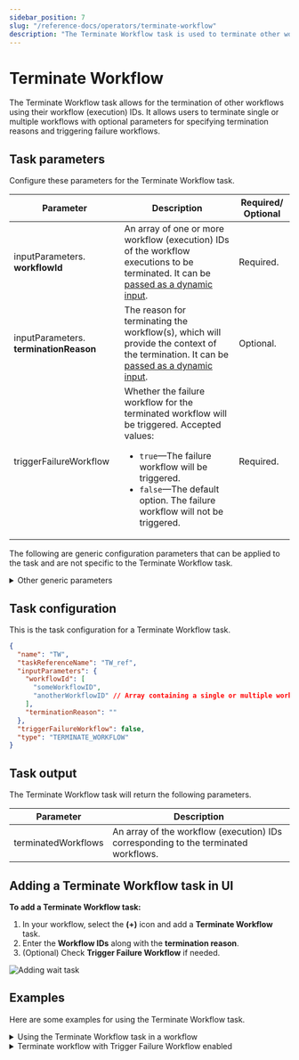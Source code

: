 ```yaml
---
sidebar_position: 7
slug: "/reference-docs/operators/terminate-workflow"
description: "The Terminate Workflow task is used to terminate other workflows from the current workflow."
---
```



# Terminate Workflow

The Terminate Workflow task allows for the termination of other workflows using their workflow (execution) IDs. It allows users to terminate single or multiple workflows with optional parameters for specifying termination reasons and triggering failure workflows.

## Task parameters

Configure these parameters for the Terminate Workflow task.

| Parameter                              | Description                                                                                                                                                                                                                                  | Required/ Optional |
| -------------------------------------- | -------------------------------------------------------------------------------------------------------------------------------------------------------------------------------------------------------------------------------------------- | ------------------ |
| inputParameters. **workflowId**        | An array of one or more workflow (execution) IDs of the workflow executions to be terminated. It can be [passed as a dynamic input](/developer-guides/passing-inputs-to-task-in-conductor).                                           | Required.          |
| inputParameters. **terminationReason** | The reason for terminating the workflow(s), which will provide the context of the termination. It can be [passed as a dynamic input](/developer-guides/passing-inputs-to-task-in-conductor).                              | Optional.          |
| triggerFailureWorkflow                 | Whether the failure workflow for the terminated workflow will be triggered. Accepted values:<ul><li>`true`—The failure workflow will be triggered.</li><li>`false`—The default option. The failure workflow will not be triggered.</li></ul> | Required.          |

The following are generic configuration parameters that can be applied to the task and are not specific to the Terminate Workflow task.

<details>
<summary>Other generic parameters</summary>

Here are other parameters for configuring the task behavior.

| Parameter | Description | Required/ Optional | 
| --------- | ----------- | ----------------- | 
| optional | Whether the task is optional. The default is false. <br/> <br/> If set to true, the workflow continues to the next task even if this task is in progress or fails.| Optional. | 

</details>

## Task configuration

This is the task configuration for a Terminate Workflow task.

```json
{
  "name": "TW",
  "taskReferenceName": "TW_ref",
  "inputParameters": {
    "workflowId": [
      "someWorkflowID",
      "anotherWorkflowID" // Array containing a single or multiple workflow (execution) IDs
    ],
    "terminationReason": ""
  },
  "triggerFailureWorkflow": false,
  "type": "TERMINATE_WORKFLOW"
}
```

## Task output

The Terminate Workflow task will return the following parameters.

| Parameter           | Description                                                             |
| ------------------- | ----------------------------------------------------------------------- |
| terminatedWorkflows | An array of the workflow (execution) IDs corresponding to the terminated workflows. |

## Adding a Terminate Workflow task in UI

**To add a Terminate Workflow task:**

1. In your workflow, select the **(+)** icon and add a **Terminate Workflow** task.
2. Enter the **Workflow IDs** along with the **termination reason**.
3. (Optional) Check **Trigger Failure Workflow** if needed.

<p><img src="/content/img/ui-guide-terminate-workflows-task.png" alt="Adding wait task" /></p>

## Examples

Here are some examples for using the Terminate Workflow task.

<details>
<summary>Using the Terminate Workflow task in a workflow</summary>
<p>

To demonstrate the Terminate Workflow task, consider the following sample workflow. This example shows how to configure a workflow that terminates another running workflow.

```json
{
  "name": "terminate-workflow-sample-workflow",
  "description": "Sample workflow to demonstrate terminate workflow task",
  "version": 1,
  "tasks": [
    {
      "name": "TW",
      "taskReferenceName": "TW_ref",
      "inputParameters": {
        "workflowId": ["289cf124-2240-11ef-8b99-ae209b03ac3f"],
        "terminationReason": "The workflow is terminated due to xxxxxxxxxxx."
      },
      "type": "TERMINATE_WORKFLOW"
    }
  ]
}
```

Upon running the workflow, the workflow execution with the specified ID `289cf124-2240-11ef-8b99-ae209b03ac3f` will be terminated.

<p align="center"><img src="/content/img/terminate-workflow.png" alt="Terminate Workflow - Successful execution" width="90%" height="auto"></img></p>

To verify this, go to **Executions** > **Workflow** and search for the terminated workflow (execution) ID. Select the workflow (execution) ID to view the execution.

<p align="center"><img src="/content/img/verifying-terminated-workflow.png" alt="Verifying the terminated workflow from executions" width="90%" height="auto"></img></p>

At the top of the execution details, you can view the termination reason that was provided in the Terminate Workflow task.

<p align="center"><img src="/content/img/terminated-workflow.png" alt="View of the terminated workflow" width="90%" height="auto"></img></p>

</p>
</details>

<details>
<summary>Terminate workflow with Trigger Failure Workflow enabled</summary>
<p>

In this example workflow, a failure workflow has been set up for it.

<p align="center"><img src="/content/img/workflow-to-be-terminated.png" alt="Workflow to be terminated" width="90%" height="auto"></img></p>

This is the example workflow JSON definition, which includes the failure workflow:

```json
{
  "name": "test-workflow",
  "description": "test",
  "version": 1,
  "tasks": [
    {
      "name": "simple",
      "taskReferenceName": "simple_ref",
      "inputParameters": {},
      "type": "SIMPLE"
    }
  ],
  "failureWorkflow": "failure"
}
```

Now, let’s run the workflow and obtain its workflow (execution) ID (example: 8c14384c-2400-11ef-ad70-52278f6d0e42)

<p align="center"><img src="/content/img/workflow-id-of-workflow-to-be-terminated.png" alt="Getting the workflow (execution) ID of the workflow to be terminated" width="90%" height="auto"></img></p>

In a separate workflow, you can terminate the above running workflow using the Terminate Workflow task.

<p align="center"><img src="/content/img/terminate-workflow-sample.png" alt="Main workflow with terminate workflow task" width="40%" height="auto"></img></p>

This is the JSON definition for the second workflow:

```json
{
  "name": "terminate-workflow-demo",
  "description": "Sample workflow",
  "version": 1,
  "tasks": [
    {
      "name": "TW",
      "taskReferenceName": "TW_ref",
      "inputParameters": {
        "workflowId": ["8c14384c-2400-11ef-ad70-52278f6d0e42"],
        "terminationReason": "Workflow is terminated.",
        "triggerFailureWorkflow": true
      },
      "type": "TERMINATE_WORKFLOW"
    }
  ]
}
```

The input parameters for the Terminate Workflow task contain the following configuration:

- The above running workflow’s workflow (execution) ID is provided as an input parameter, along with a termination reason.
- The option to trigger failure workflow is enabled.

Now, let’s run this workflow.

<p align="center"><img src="/content/img/running-terminate-workflow-demo.png" alt="Running terminate workflow demo" width="100%" height="auto"></img></p>

Upon completion, the workflow with the ID `8c14384c-2400-11ef-ad70-52278f6d0e42` will be terminated. To view the execution of the terminated workflow, go to **Executions** > **Workflow** and search using the workflow (execution) ID.

<p align="center"><img src="/content/img/terminated-workflow-execution.png" alt="Execution of the terminated workflow" width="100%" height="auto"></img></p>

At the top of the execution details, you can view the termination reason that was provided in the Terminate Workflow task and see that the failure workflow has been triggered. Select **Triggered failure workflow** to view the failure workflow’s execution.

<p align="center"><img src="/content/img/failure-workflow-triggered.png" alt="Triggered failure workflow" width="60%" height="auto"></img></p>

</p>
</details>

